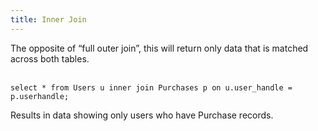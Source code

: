```yaml
---
title: Inner Join
---
```



The opposite of “full outer join”, this will return only data that is matched across both tables. 
<br/><br/>

<CodeWithExample>

<div/>

```qsl
select * from Users u inner join Purchases p on u.user_handle = p.userhandle;
```

</CodeWithExample>

Results in data showing only users who have Purchase records.